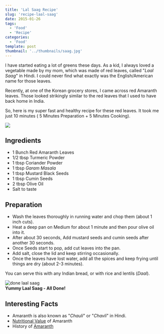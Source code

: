 ```yaml
---
title: 'Lal Saag Recipe'
slug: 'recipe-laal-saag'
date: 2015-01-26
tags:
  - 'Food'
  - 'Recipe'
categories:
  - 'Food'
template: post
thumbnail: '../thumbnails/saag.jpg'
---
```


I have started eating a lot of greens these days. As a kid, I always
loved a vegetable made by my mom, which was made of red leaves, called
"_Laal Saag_" in Hindi. I could never find what exactly was the
English/American name for those leaves.

Recently, at one of the Korean grocery stores, I came across red
Amaranth leaves. Those looked strikingly similar to the red leaves that
I used to have back home in India.

So, here is my super fast and healthy recipe for these red leaves. It
took me just 10 minutes ( 5 Minutes Preparation + 5 Minutes Cooking).

![](https://res.cloudinary.com/sadanandsingh/image/upload/v1496963333/redSaag_vyrm11.jpg)

## Ingredients

- 1 Bunch Red Amaranth Leaves
- 1/2 tbsp Turmeric Powder
- 1 tbsp Coriander Powder
- 1 tbsp _Garam Masala_
- 1 tbsp Mustard Black Seeds
- 1 tbsp Cumin Seeds
- 2 tbsp Olive Oil
- Salt to taste

## Preparation

- Wash the leaves thoroughly in running water and chop them (about 1 inch cuts).
- Heat a deep pan on Medium for about 1 minute and then pour olive oil into it.
- After about 30 seconds, Add mustard seeds and cumin seeds after another 30 seconds.
- Once Seeds start to pop, add cut leaves into the pan.
- Add salt, close the lid and keep stirring occasionally.
- Once the leaves have lost water, add all the spices and keep frying until things are dry (about 2-3 minutes).

You can serve this with any Indian bread, or with rice and lentils
(_Daal_).

<div class='Image__Medium'>
  <img
    src='https://res.cloudinary.com/sadanandsingh/image/upload/v1496963333/redSaag_final_ktfqua.jpg'
    alt='done laal saag'
  />
  <figcaption>
    <strong>Yummy Laal Saag - All Done!</strong>
  </figcaption>
</div>

## Interesting Facts

- Amaranth is also known as "_Chauli_" or "_Chavli_" in Hindi.
- [Nutritional Value](https://www.fatsecret.com/calories-nutrition/usda/amaranth-leaves) of Amaranth
- History of [Amaranth](https://en.wikipedia.org/wiki/Amaranth#History)
